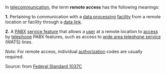 In [[telecommunication]], the term '''remote access''' has the following meanings: 

<b>1.</b>  Pertaining to communication with a [[data processing]] [[facility]] from a remote location or facility through a [[data link]]. 

<b>2.</b>  A [[PABX]] [[service feature]] that allows a [[user]] at a remote location to [[access]] by [[telephone]] PABX features, such as access to [[wide area telephone service]] (WATS) lines. 

<i>Note:</i>  For remote access, individual [[authorization]] codes are usually required.</b>

Source: from [[Federal Standard 1037C]]
